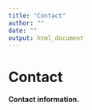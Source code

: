 ```yaml
---
title: "Contact"
author: ""
date: ""
output: html_document
---
```


# Contact

**Contact information.**

